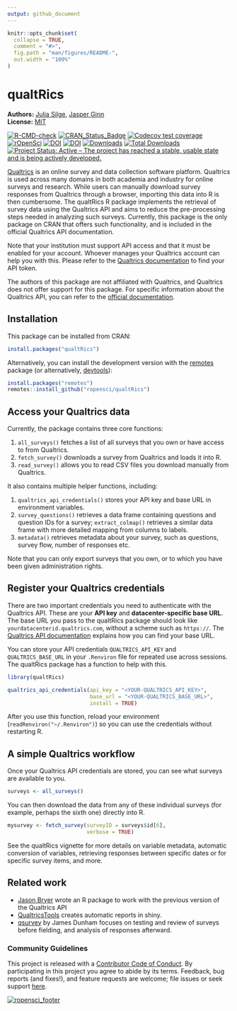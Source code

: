 ```yaml
---
output: github_document
---
```


<!-- README.md is generated from README.Rmd. Please edit that file -->

```r
knitr::opts_chunk$set(
  collapse = TRUE,
  comment = "#>",
  fig.path = "man/figures/README-",
  out.width = "100%"
)
```

# qualtRics

**Authors:** [Julia Silge](https://juliasilge.com/), [Jasper Ginn](https://jasperhg90.github.io/)<br/>
**License:** [MIT](https://opensource.org/licenses/MIT)

<!-- badges: start -->
[![R-CMD-check](https://github.com/ropensci/qualtRics/workflows/R-CMD-check/badge.svg)](https://github.com/ropensci/qualtRics/actions)
[![CRAN_Status_Badge](https://www.r-pkg.org/badges/version/qualtRics)](https://cran.r-project.org/package=qualtRics)
[![Codecov test coverage](https://codecov.io/gh/ropensci/qualtRics/branch/master/graph/badge.svg)](https://app.codecov.io/gh/ropensci/qualtRics?branch=master)
[![rOpenSci](https://badges.ropensci.org/192_status.svg)](https://github.com/ropensci/software-review/issues/192)
[![DOI](https://zenodo.org/badge/70817337.svg)](https://zenodo.org/badge/latestdoi/70817337)
[![DOI](https://joss.theoj.org/papers/10.21105/joss.00690/status.svg)](https://doi.org/10.21105/joss.00690)
[![Downloads](https://cranlogs.r-pkg.org/badges/qualtRics)](https://CRAN.R-project.org/package=qualtRics)
[![Total Downloads](https://cranlogs.r-pkg.org/badges/grand-total/qualtRics?color=orange)](https://CRAN.R-project.org/package=qualtRics)
[![Project Status: Active – The project has reached a stable, usable state and is being actively developed.](https://www.repostatus.org/badges/latest/active.svg)](https://www.repostatus.org/#active)
<!-- badges: end -->

[Qualtrics](https://www.qualtrics.com/) is an online survey and data collection software platform. Qualtrics is used across many domains in both academia and industry for online surveys and research. While users can manually download survey responses from Qualtrics through a browser, importing this data into R is then cumbersome. The qualtRics R package implements the retrieval of survey data using the Qualtrics API and aims to reduce the pre-processing steps needed in analyzing such surveys. Currently, this package is the only package on CRAN that offers such functionality, and is included in the official Qualtrics API documentation. 

Note that your institution must support API access and that it must be enabled for your account. Whoever manages your Qualtrics account can help you with this. Please refer to the [Qualtrics documentation](https://api.qualtrics.com/) to find your API token.

The authors of this package are not affiliated with Qualtrics, and Qualtrics does not offer support for this package. For specific information about the Qualtrics API, you can refer to the [official documentation](https://api.qualtrics.com/).


## Installation

This package can be installed from CRAN:

```r
install.packages("qualtRics")
```


Alternatively, you can install the development version with the [remotes](https://cran.r-project.org/package=remotes) package (or alternatively, [devtools](https://cran.r-project.org/package=devtools)):

```r
install.packages("remotes")
remotes::install_github("ropensci/qualtRics")
```


## Access your Qualtrics data

Currently, the package contains three core functions:

1. `all_surveys()` fetches a list of all surveys that you own or have access to from Qualtrics.
2. `fetch_survey()` downloads a survey from Qualtrics and loads it into R.
3. `read_survey()` allows you to read CSV files you download manually from Qualtrics.

It also contains multiple helper functions, including:

1. `qualtrics_api_credentials()` stores your API key and base URL in environment variables.
2. `survey_questions()` retrieves a data frame containing questions and question IDs for a survey; `extract_colmap()` retrieves a similar data frame with more detailed mapping from columns to labels.
3. `metadata()` retrieves metadata about your survey, such as questions, survey flow, number of responses etc.

Note that you can only export surveys that you own, or to which you have been given administration rights.

## Register your Qualtrics credentials

There are two important credentials you need to authenticate with the Qualtrics API. These are your **API key** and **datacenter-specific base URL**. The base URL you pass to the qualtRics package should look like `yourdatacenterid.qualtrics.com`, without a scheme such as `https://`. The [Qualtrics API documentation](https://api.qualtrics.com/instructions/) explains how you can find your base URL.

You can store your API credentials `QUALTRICS_API_KEY` and `QUALTRICS_BASE_URL` in your `.Renviron` file for repeated use across sessions. The qualtRics package has a function to help with this.

```r
library(qualtRics)

qualtrics_api_credentials(api_key = "<YOUR-QUALTRICS_API_KEY>", 
                          base_url = "<YOUR-QUALTRICS_BASE_URL>",
                          install = TRUE)
```

After you use this function, reload your environment (`readRenviron("~/.Renviron")`) so you can use the credentials without restarting R.

## A simple Qualtrics workflow

Once your Qualtrics API credentials are stored, you can see what surveys are available to you.

```r
surveys <- all_surveys() 
```

You can then download the data from any of these individual surveys (for example, perhaps the sixth one) directly into R.

```r
mysurvey <- fetch_survey(surveyID = surveys$id[6], 
                         verbose = TRUE)
```


See the qualtRics vignette for more details on variable metadata, automatic conversion of variables, retrieving responses between specific dates or for specific survey items, and more.

## Related work

- [Jason Bryer](https://github.com/jbryer/qualtrics) wrote an R package to work with the previous version of the Qualtrics API
- [QualtricsTools](https://github.com/emma-morgan/QualtricsTools) creates automatic reports in shiny.
- [qsurvey](https://github.com/jamesdunham/qsurvey) by James Dunham focuses on testing and review of surveys before fielding, and analysis of responses afterward.


### Community Guidelines

This project is released with a [Contributor Code of Conduct](https://github.com/ropensci/qualtRics/blob/master/CONDUCT.md). By participating in this project you agree to abide by its terms. Feedback, bug reports (and fixes!), and feature requests are welcome; file issues or seek support [here](https://github.com/ropensci/qualtRics/issues).


[![ropensci_footer](https://ropensci.org/public_images/ropensci_footer.png)](https://ropensci.org)
